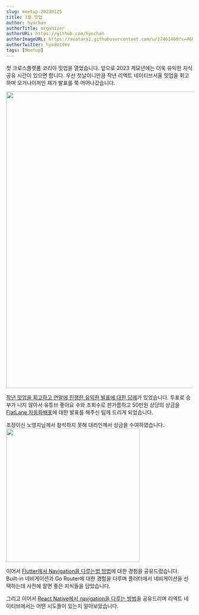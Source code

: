 ---
slug: meetup-20230125
title: 1월 밋업
author: hyochan
authorTitle: organizer
authorURL: https://github.com/hyochan
authorImageURL: https://avatars1.githubusercontent.com/u/27461460?s=460&u=b5860875e26d33fd70fd210f4ea74f81cdf9d99b&v=4
authorTwitter: hyodotdev
tags: [Meetup]
---


첫 크로스플랫폼 코리아 밋업을 열었습니다. 앞으로 2023 계묘년에는 더욱 유익한 지식공유 시간이 있으면 합니다.
우선 첫날이니만큼 작년 리엑트 네이티브서울 밋업을 회고하며 오거나이저인 제가 발표를 쭉 어어나갔습니다.

<img src="https://user-images.githubusercontent.com/27461460/215254735-c2646085-bf23-47d2-8bf0-913f764f7808.png" width="800" />

[작년 밋업을 회고하고 연말에 진행한 유익한 발표에 대한 답례](https://www.youtube.com/watch?v=-t9h1dVzRIA&list=PLMu8UG37vF6p5betw-J2_b4IdXSE01HvH&index=2)가 있었습니다.
투표로 승부가 나지 않아서 유튜브 좋아요 수와 조회수로 판가름하고 50만원 상당의 상금을 [FlatLane 자동화배포](https://www.youtube.com/watch?v=KnTh4iCEiNo&list=PLMu8UG37vF6oJLNhjsjoy_ApcJFZZwJOo)에 대한 발표를 해주신 팀께 드리게 되었습니다.

조장이신 노영지님께서 참석하지 못해 대리인께서 상금을 수여하였습니다.<br/>
<img src="https://user-images.githubusercontent.com/27461460/215254744-82769df0-0b40-4bdd-8094-223fa258ca38.png" width="360" />

이어서 [Flutter에서 Navigation을 다루는법 방법](https://www.youtube.com/watch?v=-t9h1dVzRIA&list=PLMu8UG37vF6p5betw-J2_b4IdXSE01HvH&index=2)에 대한 경험을 공유드렸습니다. Built-in 네비게이션과 Go Router에 대한 경험을 다루며 플러터에서 네비게이션을 선택하는데 사전에 알면 좋은 지식들을 담았습니다.

그리고 이어서 [React Native에서 navigation을 다루는 방법](https://www.youtube.com/watch?v=R7uiKmfS1Wo&list=PLMu8UG37vF6p5betw-J2_b4IdXSE01HvH&index=4)을 공유드리며 리엑트 네이티브에서는 어떤 시도들이 있는지 알아보았습니다.

<AdFitMobileBanner
  unit="DAN-MbgKf77ax95JqLJl"
  className="adfit-middle-mobile-2023-01-25"
/>
